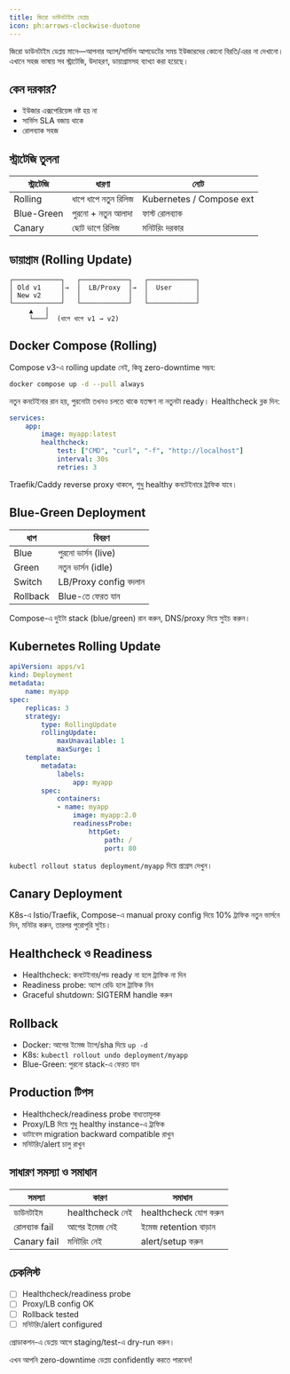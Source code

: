 ```yaml
---
title: জিরো ডাউনটাইম ডেপ্লয়
icon: ph:arrows-clockwise-duotone
---
```



জিরো ডাউনটাইম ডেপ্লয় মানে—আপনার অ্যাপ/সার্ভিস আপডেটের সময় ইউজারদের কোনো বিরতি/এরর না দেখানো। এখানে সহজ ভাষায় সব স্ট্রাটেজি, উদাহরণ, ডায়াগ্রামসহ ব্যাখ্যা করা হয়েছে।

## কেন দরকার?
- ইউজার এক্সপেরিয়েন্স নষ্ট হয় না
- সার্ভিস SLA বজায় থাকে
- রোলব্যাক সহজ

## স্ট্রাটেজি তুলনা
| স্ট্রাটেজি | ধারণা | নোট |
|-----------|-------|------|
| Rolling | ধাপে ধাপে নতুন রিলিজ | Kubernetes / Compose ext |
| Blue-Green | পুরনো + নতুন আলাদা | ফাস্ট রোলব্যাক |
| Canary | ছোট ভাগে রিলিজ | মনিটরিং দরকার |

## ডায়াগ্রাম (Rolling Update)
```
┌────────────┐   ┌────────────┐   ┌────────────┐
│ Old v1     │→  │  LB/Proxy  │→  │  User      │
│ New v2     │   │            │   │            │
└────────────┘   └────────────┘   └────────────┘
	 ▲   │
	 └───┘  (ধাপে ধাপে v1 → v2)
```

## Docker Compose (Rolling)
Compose v3-এ rolling update নেই, কিন্তু zero-downtime সম্ভব:
```bash
docker compose up -d --pull always
```
নতুন কনটেইনার রান হয়, পুরনোটা তখনও চলতে থাকে যতক্ষণ না নতুনটা ready।
Healthcheck ব্লক দিন:
```yaml
services:
	app:
		image: myapp:latest
		healthcheck:
			test: ["CMD", "curl", "-f", "http://localhost"]
			interval: 30s
			retries: 3
```
Traefik/Caddy reverse proxy থাকলে, শুধু healthy কনটেইনারে ট্রাফিক যাবে।

## Blue-Green Deployment
| ধাপ | বিবরণ |
|-----|--------|
| Blue | পুরনো ভার্সন (live) |
| Green | নতুন ভার্সন (idle) |
| Switch | LB/Proxy config বদলান |
| Rollback | Blue-তে ফেরত যান |

Compose-এ দুইটা stack (blue/green) রান করুন, DNS/proxy দিয়ে সুইচ করুন।

## Kubernetes Rolling Update
```yaml
apiVersion: apps/v1
kind: Deployment
metadata:
	name: myapp
spec:
	replicas: 3
	strategy:
		type: RollingUpdate
		rollingUpdate:
			maxUnavailable: 1
			maxSurge: 1
	template:
		metadata:
			labels:
				app: myapp
		spec:
			containers:
			- name: myapp
				image: myapp:2.0
				readinessProbe:
					httpGet:
						path: /
						port: 80
```
`kubectl rollout status deployment/myapp` দিয়ে প্রগ্রেস দেখুন।

## Canary Deployment
K8s-এ Istio/Traefik, Compose-এ manual proxy config দিয়ে 10% ট্রাফিক নতুন ভার্সনে দিন, মনিটর করুন, তারপর পুরোপুরি সুইচ।

## Healthcheck ও Readiness
- Healthcheck: কনটেইনার/পড ready না হলে ট্রাফিক না দিন
- Readiness probe: অ্যাপ রেডি হলে ট্রাফিক নিন
- Graceful shutdown: SIGTERM handle করুন

## Rollback
- Docker: আগের ইমেজ ট্যাগ/sha দিয়ে `up -d`
- K8s: `kubectl rollout undo deployment/myapp`
- Blue-Green: পুরনো stack-এ ফেরত যান

## Production টিপস
- Healthcheck/readiness probe বাধ্যতামূলক
- Proxy/LB দিয়ে শুধু healthy instance-এ ট্রাফিক
- ডাটাবেস migration backward compatible রাখুন
- মনিটরিং/alert চালু রাখুন

## সাধারণ সমস্যা ও সমাধান
| সমস্যা | কারণ | সমাধান |
|--------|------|--------|
| ডাউনটাইম | healthcheck নেই | healthcheck যোগ করুন |
| রোলব্যাক fail | আগের ইমেজ নেই | ইমেজ retention বাড়ান |
| Canary fail | মনিটরিং নেই | alert/setup করুন |

## চেকলিস্ট
- [ ] Healthcheck/readiness probe
- [ ] Proxy/LB config OK
- [ ] Rollback tested
- [ ] মনিটরিং/alert configured

<Callout type="info">প্রোডাকশন-এ ডেপ্লয় আগে staging/test-এ dry-run করুন।</Callout>

<Callout type="success">এখন আপনি zero-downtime ডেপ্লয় confidently করতে পারবেন!</Callout>
